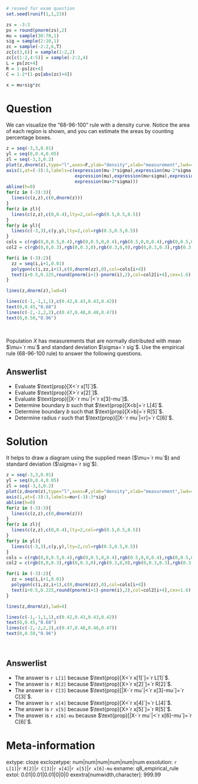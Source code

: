 ```r

# reseed for exam question
set.seed(runif(1,1,23))

zs = -3:3
ps = round(pnorm(zs),2)
mu = sample(30:70,1)
sig = sample(2:10,1)
zc = sample(-2:2,6,T)
zc[c(3,6)] = sample(1:2,2)
zc[c(1:2,4:5)] = sample(-2:2,4)
L = ps[zc+4]
R = 1-ps[zc+4]
C = 1-2*(1-ps[abs(zc)+4])

x = mu+sig*zc
```


Question
========

We can visualize the "68-96-100" rule with a density curve. Notice the area of each region is shown, and you can estimate the areas by counting percentage boxes.

```r
z = seq(-3,3,0.01)
yl = seq(0,0.4,0.05)
zl = seq(-3,3,0.2)
plot(z,dnorm(z),type="l",axes=F,ylab="density",xlab="measurement",lwd=4,ylim=c(0,0.5))
axis(1,at=(-3):3,labels=c(expression(mu-3*sigma),expression(mu-2*sigma),expression(mu-sigma),
                          expression(mu),expression(mu+sigma),expression(mu+2*sigma),
                          expression(mu+3*sigma)))
abline(h=0)
for(z in (-3):3){
  lines(c(z,z),c(0,dnorm(z)))
}
for(z in zl){
  lines(c(z,z),c(0,0.4),lty=2,col=rgb(0.5,0.5,0.5))
}
for(y in yl){
  lines(c(-3,3),c(y,y),lty=2,col=rgb(0.5,0.5,0.5))
}
cols = c(rgb(0,0,0.5,0.4),rgb(0,0.5,0,0.4),rgb(0.5,0,0,0.4),rgb(0,0.5,0.5,0.4),rgb(0.5,0.5,0,0.4),rgb(0.5,0,0.5,0.4))
col2 = c(rgb(0,0,0.3),rgb(0,0.3,0),rgb(0.3,0,0),rgb(0,0.3,0.3),rgb(0.3,0.3,0),rgb(0.3,0,0.3))

for(i in (-3):2){
  zz = seq(i,i+1,0.01)
  polygon(c(i,zz,i+1),c(0,dnorm(zz),0),col=cols[i+4])
  text(i+0.5,0.225,round(pnorm(i+1)-pnorm(i),2),col=col2[i+4],cex=1.6)
}

lines(z,dnorm(z),lwd=4)

lines(c(-1,-1,1,1),c(0.42,0.43,0.43,0.42))
text(0,0.45,"0.68")
lines(c(-2,-2,2,2),c(0.47,0.48,0.48,0.47))
text(0,0.50,"0.96")
```
\

Population $X$ has measurements that are normally distributed with mean  $\mu=`r mu`$ and standard deviation $\sigma=`r sig`$. Use the empirical rule (68-96-100 rule) to answer the following questions.

Answerlist
--------
* Evaluate $\text{prop}[X<`r x[1]`]$.
* Evaluate $\text{prop}[X>`r x[2]`]$.
* Evaluate $\text{prop}[|X-`r mu`|<`r x[3]-mu`]$.
* Determine boundary $b$ such that $\text{prop}[X<b]=`r L[4]`$.
* Determine boundary $b$ such that $\text{prop}[X>b]=`r R[5]`$.
* Determine radius $r$ such that $\text{prop}[|X-`r mu`|<r]=`r C[6]`$.


Solution
========

It helps to draw a diagram using the supplied mean ($\mu=`r mu`$) and standard deviation ($\sigma=`r sig`$).

```r
z = seq(-3,3,0.01)
yl = seq(0,0.4,0.05)
zl = seq(-3,3,0.2)
plot(z,dnorm(z),type="l",axes=F,ylab="density",xlab="measurement",lwd=4,ylim=c(0,0.5))
axis(1,at=(-3):3,labels=mu+(-3):3*sig)
abline(h=0)
for(z in (-3):3){
  lines(c(z,z),c(0,dnorm(z)))
}
for(z in zl){
  lines(c(z,z),c(0,0.4),lty=2,col=rgb(0.5,0.5,0.5))
}
for(y in yl){
  lines(c(-3,3),c(y,y),lty=2,col=rgb(0.5,0.5,0.5))
}
cols = c(rgb(0,0,0.5,0.4),rgb(0,0.5,0,0.4),rgb(0.5,0,0,0.4),rgb(0,0.5,0.5,0.4),rgb(0.5,0.5,0,0.4),rgb(0.5,0,0.5,0.4))
col2 = c(rgb(0,0,0.3),rgb(0,0.3,0),rgb(0.3,0,0),rgb(0,0.3,0.3),rgb(0.3,0.3,0),rgb(0.3,0,0.3))

for(i in (-3):2){
  zz = seq(i,i+1,0.01)
  polygon(c(i,zz,i+1),c(0,dnorm(zz),0),col=cols[i+4])
  text(i+0.5,0.225,round(pnorm(i+1)-pnorm(i),2),col=col2[i+4],cex=1.6)
}

lines(z,dnorm(z),lwd=4)

lines(c(-1,-1,1,1),c(0.42,0.43,0.43,0.42))
text(0,0.45,"0.68")
lines(c(-2,-2,2,2),c(0.47,0.48,0.48,0.47))
text(0,0.50,"0.96")
```
\


Answerlist
--------
* The answer is `r L[1]` because $\text{prop}[X<`r x[1]`]=`r L[1]`$. 
* The answer is `r R[2]` because $\text{prop}[X>`r x[2]`]=`r R[2]`$.
* The answer is `r C[3]` because $\text{prop}[|X-`r mu`|<`r x[3]-mu`]=`r C[3]`$.
* The answer is `r x[4]` because $\text{prop}[X<`r x[4]`]=`r L[4]`$.
* The answer is `r x[5]` because $\text{prop}[X>`r x[5]`]=`r R[5]`$.
* The answer is `r x[6]-mu` because $\text{prop}[|X-`r mu`|<`r x[6]-mu`]=`r C[6]`$.


Meta-information
================
extype: cloze
exclozetype: num|num|num|num|num|num
exsolution: `r L[1]`|`r R[2]`|`r C[3]`|`r x[4]`|`r x[5]`|`r x[6]-mu`
exname: q8_empirical_rule
extol: 0.01|0.01|0.01|0|0|0
exextra[numwidth,character]: 999.99
